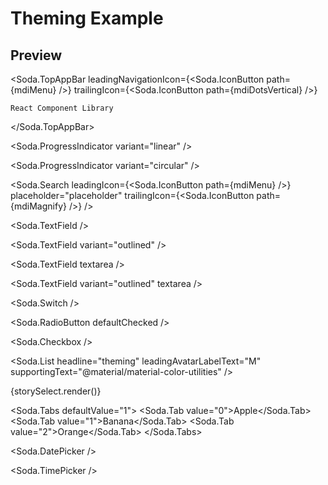 
<Meta title="ThemingExample" />

# Theming Example

<ThemingExample />

## Preview

<Soda.TopAppBar
    leadingNavigationIcon={<Soda.IconButton path={mdiMenu} />}
    trailingIcon={<Soda.IconButton path={mdiDotsVertical} />}
>
    React Component Library
</Soda.TopAppBar>

<Soda.ProgressIndicator variant="linear" />

<Soda.ProgressIndicator variant="circular" />

<Soda.Search
    leadingIcon={<Soda.IconButton path={mdiMenu} />}
    placeholder="placeholder"
    trailingIcon={<Soda.IconButton path={mdiMagnify} />}
/>

<Soda.TextField />

<Soda.TextField variant="outlined" />

<Soda.TextField textarea />

<Soda.TextField variant="outlined" textarea />

<Soda.Switch />

<Soda.RadioButton defaultChecked />

<Soda.Checkbox />

<Soda.List
    headline="theming"
    leadingAvatarLabelText="M"
    supportingText="@material/material-color-utilities"
/>

{storySelect.render()}

<Soda.Tabs defaultValue="1">
    <Soda.Tab value="0">Apple</Soda.Tab>
    <Soda.Tab value="1">Banana</Soda.Tab>
    <Soda.Tab value="2">Orange</Soda.Tab>
</Soda.Tabs>

<Soda.DatePicker />

<Soda.TimePicker />
